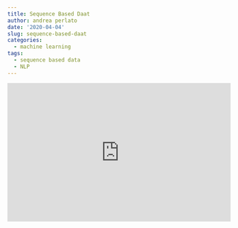 ```yaml
---
title: Sequence Based Daat
author: andrea perlato
date: '2020-04-04'
slug: sequence-based-daat
categories:
  - machine learning
tags:
  - sequence based data
  - NLP
---
```

<style>
body {
text-align: justify}
.rwd-video {
    height: 0;
    overflow: hidden;
    padding-bottom: 56.25%;
    padding-top: 30px;
    position: relative;
}
.rwd-video iframe,
.rwd-video object,
.rwd-video embed {
    height: 100%;
    left: 0;
    position: absolute;
    top: 0;
    width: 100%;
}
</style>


<div class="rwd-video">
<iframe width="560" height="315" src="https://www.youtube.com/embed/_PBKXbapU_Q" frameborder="0" allow="accelerometer; autoplay; encrypted-media; gyroscope; picture-in-picture" allowfullscreen></iframe></div>
